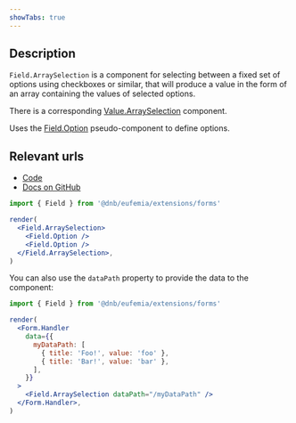 ```yaml
---
showTabs: true
---
```


## Description

`Field.ArraySelection` is a component for selecting between a fixed set of options using checkboxes or similar, that will produce a value in the form of an array containing the values of selected options.

There is a corresponding [Value.ArraySelection](/uilib/extensions/forms/Value/ArraySelection) component.

Uses the [Field.Option](/uilib/extensions/forms/base-fields/Option/) pseudo-component to define options.

## Relevant urls

- [Code](https://github.com/dnbexperience/eufemia/tree/main/packages/dnb-eufemia/src/extensions/forms/base-fields/ArraySelection)
- [Docs on GitHub](https://github.com/dnbexperience/eufemia/tree/main/packages/dnb-design-system-portal/src/docs/uilib/extensions/forms/base-fields/ArraySelection)

```jsx
import { Field } from '@dnb/eufemia/extensions/forms'

render(
  <Field.ArraySelection>
    <Field.Option />
    <Field.Option />
  </Field.ArraySelection>,
)
```

You can also use the `dataPath` property to provide the data to the component:

```jsx
import { Field } from '@dnb/eufemia/extensions/forms'

render(
  <Form.Handler
    data={{
      myDataPath: [
        { title: 'Foo!', value: 'foo' },
        { title: 'Bar!', value: 'bar' },
      ],
    }}
  >
    <Field.ArraySelection dataPath="/myDataPath" />
  </Form.Handler>,
)
```
